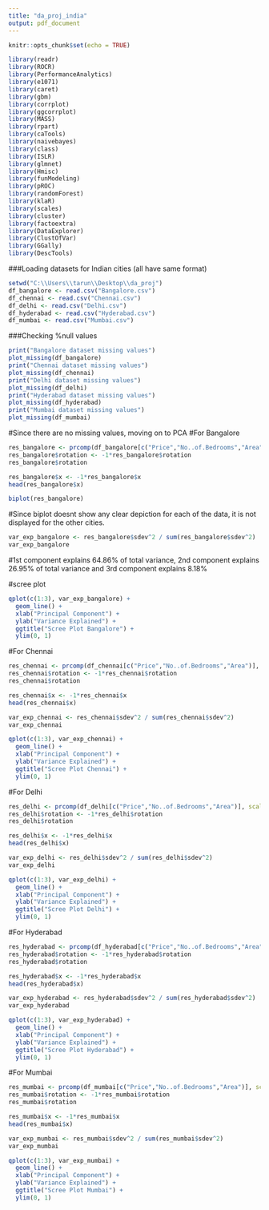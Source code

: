 ---
title: "da_proj_india"
output: pdf_document
---

```{r setup, include=FALSE}
knitr::opts_chunk$set(echo = TRUE)
```

```{r}
library(readr)
library(ROCR)
library(PerformanceAnalytics)
library(e1071)
library(caret)
library(gbm)
library(corrplot)
library(ggcorrplot)
library(MASS)
library(rpart)
library(caTools)
library(naivebayes)
library(class)
library(ISLR)
library(glmnet)
library(Hmisc)
library(funModeling)
library(pROC)
library(randomForest)
library(klaR)
library(scales)
library(cluster)
library(factoextra)
library(DataExplorer)
library(ClustOfVar)
library(GGally)
library(DescTools)
```

###Loading datasets for Indian cities (all have same format)

```{r}
setwd("C:\\Users\\tarun\\Desktop\\da_proj")
df_bangalore <- read.csv("Bangalore.csv")
df_chennai <- read.csv("Chennai.csv")
df_delhi <- read.csv("Delhi.csv")
df_hyderabad <- read.csv("Hyderabad.csv")
df_mumbai <- read.csv("Mumbai.csv")
```


###Checking %null values
```{r}
print("Bangalore dataset missing values")
plot_missing(df_bangalore)
print("Chennai dataset missing values")
plot_missing(df_chennai)
print("Delhi dataset missing values")
plot_missing(df_delhi)
print("Hyderabad dataset missing values")
plot_missing(df_hyderabad)
print("Mumbai dataset missing values")
plot_missing(df_mumbai)
```


#Since there are no missing values, moving on to PCA
#For Bangalore
```{r}
res_bangalore <- prcomp(df_bangalore[c("Price","No..of.Bedrooms","Area")], scale. = T)
res_bangalore$rotation <- -1*res_bangalore$rotation
res_bangalore$rotation
```

```{r}
res_bangalore$x <- -1*res_bangalore$x
head(res_bangalore$x)
```

```{r}
biplot(res_bangalore)
```
#Since biplot doesnt show any clear depiction for each of the data, it is not displayed for the other cities.


```{r}
var_exp_bangalore <- res_bangalore$sdev^2 / sum(res_bangalore$sdev^2)
var_exp_bangalore
```

#1st component explains 64.86% of total variance, 2nd component explains 26.95% of total variance and 3rd component explains 8.18%


#scree plot
```{r}
qplot(c(1:3), var_exp_bangalore) + 
  geom_line() + 
  xlab("Principal Component") + 
  ylab("Variance Explained") +
  ggtitle("Scree Plot Bangalore") +
  ylim(0, 1)
```

#For Chennai
```{r}
res_chennai <- prcomp(df_chennai[c("Price","No..of.Bedrooms","Area")], scale. = T)
res_chennai$rotation <- -1*res_chennai$rotation
res_chennai$rotation

```



```{r}
res_chennai$x <- -1*res_chennai$x
head(res_chennai$x)
```


```{r}
var_exp_chennai <- res_chennai$sdev^2 / sum(res_chennai$sdev^2)
var_exp_chennai
```
```{r}
qplot(c(1:3), var_exp_chennai) + 
  geom_line() + 
  xlab("Principal Component") + 
  ylab("Variance Explained") +
  ggtitle("Scree Plot Chennai") +
  ylim(0, 1)
```


#For Delhi
```{r}
res_delhi <- prcomp(df_delhi[c("Price","No..of.Bedrooms","Area")], scale. = T)
res_delhi$rotation <- -1*res_delhi$rotation
res_delhi$rotation
```


```{r}
res_delhi$x <- -1*res_delhi$x
head(res_delhi$x)
```


```{r}
var_exp_delhi <- res_delhi$sdev^2 / sum(res_delhi$sdev^2)
var_exp_delhi
```


```{r}
qplot(c(1:3), var_exp_delhi) + 
  geom_line() + 
  xlab("Principal Component") + 
  ylab("Variance Explained") +
  ggtitle("Scree Plot Delhi") +
  ylim(0, 1)
```


#For Hyderabad
```{r}
res_hyderabad <- prcomp(df_hyderabad[c("Price","No..of.Bedrooms","Area")], scale. = T)
res_hyderabad$rotation <- -1*res_hyderabad$rotation
res_hyderabad$rotation
```


```{r}
res_hyderabad$x <- -1*res_hyderabad$x
head(res_hyderabad$x)
```


```{r}
var_exp_hyderabad <- res_hyderabad$sdev^2 / sum(res_hyderabad$sdev^2)
var_exp_hyderabad
```

```{r}
qplot(c(1:3), var_exp_hyderabad) + 
  geom_line() + 
  xlab("Principal Component") + 
  ylab("Variance Explained") +
  ggtitle("Scree Plot Hyderabad") +
  ylim(0, 1)
```


#For Mumbai
```{r}
res_mumbai <- prcomp(df_mumbai[c("Price","No..of.Bedrooms","Area")], scale. = T)
res_mumbai$rotation <- -1*res_mumbai$rotation
res_mumbai$rotation
```


```{r}
res_mumbai$x <- -1*res_mumbai$x
head(res_mumbai$x)
```

```{r}
var_exp_mumbai <- res_mumbai$sdev^2 / sum(res_mumbai$sdev^2)
var_exp_mumbai
```

```{r}
qplot(c(1:3), var_exp_mumbai) + 
  geom_line() + 
  xlab("Principal Component") + 
  ylab("Variance Explained") +
  ggtitle("Scree Plot Mumbai") +
  ylim(0, 1)
```


